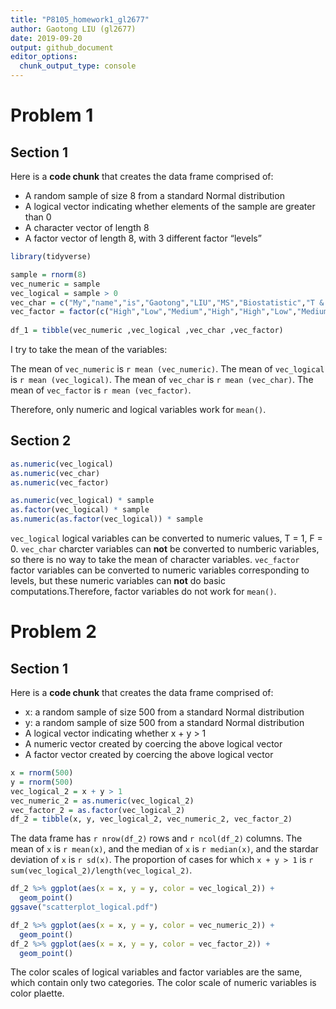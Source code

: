 ```yaml
---
title: "P8105_homework1_gl2677"
author: Gaotong LIU (gl2677)
date: 2019-09-20
output: github_document
editor_options: 
  chunk_output_type: console
---
```

# Problem 1
## Section 1
Here is a **code chunk** that creates the data frame comprised of:

*   A random sample of size 8 from a standard Normal distribution
*   A logical vector indicating whether elements of the sample are greater than 0
*   A character vector of length 8
*   A factor vector of length 8, with 3 different factor “levels”

```r
library(tidyverse)

sample = rnorm(8)
vec_numeric = sample
vec_logical = sample > 0
vec_char = c("My","name","is","Gaotong","LIU","MS","Biostatistic","T & M")
vec_factor = factor(c("High","Low","Medium","High","High","Low","Medium","Low"))
                    
df_1 = tibble(vec_numeric ,vec_logical ,vec_char ,vec_factor)
```

I try to take the mean of the variables:

The mean of `vec_numeric` is `r mean (vec_numeric)`.
The mean of `vec_logical` is `r mean (vec_logical)`.
The mean of `vec_char` is `r mean (vec_char)`.
The mean of `vec_factor` is `r mean (vec_factor)`.

Therefore, only numeric and logical variables work for `mean()`.

## Section 2

```r
as.numeric(vec_logical)
as.numeric(vec_char)
as.numeric(vec_factor)

as.numeric(vec_logical) * sample
as.factor(vec_logical) * sample
as.numeric(as.factor(vec_logical)) * sample
```

`vec_logical` logical variables can be converted to numeric values, T = 1, F = 0.
`vec_char` charcter variables can **not** be converted to numberic variables, so there is no way to take the mean of character variables.
`vec_factor` factor variables can be converted to numeric variables corresponding to levels, but these numeric variables can **not** do basic computations.Therefore, factor variables do not work for `mean()`.

# Problem 2
## Section 1
Here is a **code chunk** that creates the data frame comprised of:

* x: a random sample of size 500 from a standard Normal distribution
* y: a random sample of size 500 from a standard Normal distribution
* A logical vector indicating whether x + y > 1
* A numeric vector created by coercing the above logical vector
* A factor vector created by coercing the above logical vector

```r
x = rnorm(500)
y = rnorm(500)
vec_logical_2 = x + y > 1
vec_numeric_2 = as.numeric(vec_logical_2)
vec_factor_2 = as.factor(vec_logical_2)
df_2 = tibble(x, y, vec_logical_2, vec_numeric_2, vec_factor_2)

```

The data frame has `r nrow(df_2)` rows and `r ncol(df_2)` columns. The mean of `x` is `r mean(x)`, and the median of `x` is `r median(x)`, and the stardar deviation of `x` is `r sd(x)`. The proportion of cases for which ` x + y > 1 ` is `r sum(vec_logical_2)/length(vec_logical_2)`.

```r
df_2 %>% ggplot(aes(x = x, y = y, color = vec_logical_2)) +
  geom_point()
ggsave("scatterplot_logical.pdf")

df_2 %>% ggplot(aes(x = x, y = y, color = vec_numeric_2)) +
  geom_point()
df_2 %>% ggplot(aes(x = x, y = y, color = vec_factor_2)) +
  geom_point()
```

The color scales of logical variables and factor variables are the same, which contain only two categories. The color scale of numeric variables is color plaette.

















